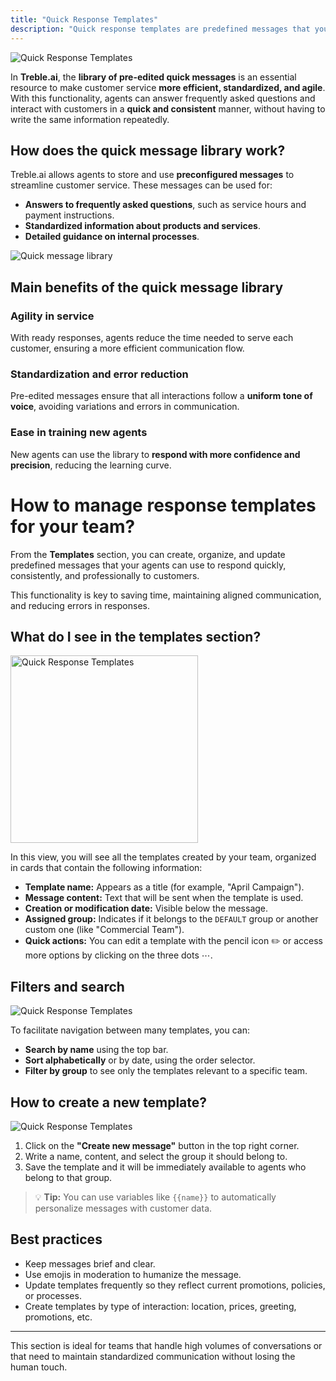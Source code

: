 ```yaml
---
title: "Quick Response Templates"
description: "Quick response templates are predefined messages that you can use to respond to your customers quickly and efficiently. This allows your agents to select a quick response and send it to your customers."
---
```


<img src="/images/agent-quick-1.png" alt="Quick Response Templates" />

In **Treble.ai**, the **library of pre-edited quick messages** is an essential resource to make customer service **more efficient, standardized, and agile**. With this functionality, agents can answer frequently asked questions and interact with customers in a **quick and consistent** manner, without having to write the same information repeatedly.

## **How does the quick message library work?**

Treble.ai allows agents to store and use **preconfigured messages** to streamline customer service. These messages can be used for:

- **Answers to frequently asked questions**, such as service hours and payment instructions.
- **Standardized information about products and services**.
- **Detailed guidance on internal processes**.

<img src="/images/agent-quick-5.png" alt="Quick message library" />

## **Main benefits of the quick message library**

### **Agility in service**

With ready responses, agents reduce the time needed to serve each customer, ensuring a more efficient communication flow.

### **Standardization and error reduction**

Pre-edited messages ensure that all interactions follow a **uniform tone of voice**, avoiding variations and errors in communication.

### **Ease in training new agents**

New agents can use the library to **respond with more confidence and precision**, reducing the learning curve.

# How to manage response templates for your team?

From the **Templates** section, you can create, organize, and update predefined messages that your agents can use to respond quickly, consistently, and professionally to customers.

This functionality is key to saving time, maintaining aligned communication, and reducing errors in responses.

## What do I see in the templates section?

<img src="/images/agent-quick-2.png" alt="Quick Response Templates" width="300" />

In this view, you will see all the templates created by your team, organized in cards that contain the following information:

- **Template name:** Appears as a title (for example, "April Campaign").
- **Message content:** Text that will be sent when the template is used.
- **Creation or modification date:** Visible below the message.
- **Assigned group:** Indicates if it belongs to the `DEFAULT` group or another custom one (like "Commercial Team").
- **Quick actions:** You can edit a template with the pencil icon ✏️ or access more options by clicking on the three dots ⋯.

## Filters and search

<img src="/images/agent-quick-3.png" alt="Quick Response Templates" />

To facilitate navigation between many templates, you can:

- **Search by name** using the top bar.
- **Sort alphabetically** or by date, using the order selector.
- **Filter by group** to see only the templates relevant to a specific team.

## How to create a new template?

<img src="/images/agent-quick-4.gif" alt="Quick Response Templates" />

1. Click on the **"Create new message"** button in the top right corner.
2. Write a name, content, and select the group it should belong to.
3. Save the template and it will be immediately available to agents who belong to that group.

> 💡 **Tip:** You can use variables like `{{name}}` to automatically personalize messages with customer data.

## Best practices

- Keep messages brief and clear.
- Use emojis in moderation to humanize the message.
- Update templates frequently so they reflect current promotions, policies, or processes.
- Create templates by type of interaction: location, prices, greeting, promotions, etc.

---

This section is ideal for teams that handle high volumes of conversations or that need to maintain standardized communication without losing the human touch. 